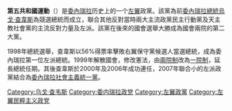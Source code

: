 {{Infobox_Political_Party 
| party_name       = 第五共和国运动
| native_name = Movimiento Quinta República
| colorcode        = {{Party meta/color/委内瑞拉统一社会主义党}} 
| party_logo       = 
| leader           = [[烏戈·查韋斯|烏戈·查韋斯]]
| foundation       = 1997年10月21日
| dissolved        = 2007年10月20日
| ideology         = [[民主社會主義|民主社會主義]]<br /> [[玻利瓦爾主義|玻利瓦爾主義]]<br /> [[左翼民粹主義|左翼民粹主義]]<br /> [[左翼民族主義|左翼民族主義]]<br /> [[查韋斯主義|查韋斯主義]]<br /> [[反帝國主義|反帝國主義]]<br /> [[21世紀社會主義|21世紀社會主義]] 
| headquarters  = [[加拉加斯|加拉加斯]]
| international    = [[聖保羅論壇|聖保羅論壇]] 
|  website          = [http://www.mvr.org.ve/ Official site] 
|position=[[左翼|左翼]]}}
'''第五共和國運動'''（{{lang-es|Movimiento V [Quinta] República，缩写为MVR}}）是[[委內瑞拉|委內瑞拉]]历史上的一个[[左翼|左翼]]政黨。該黨為前[[委內瑞拉總統|委內瑞拉總統]][[烏戈·查韋斯|烏戈·查韋斯]]為競選總統而成立，聯合其他反對當時兩大主流政黨民主行動黨及天主教社會黨的主流反對力量及左派。該黨在後來的國會選舉大勝成為國會兩院的第二大黨。

1998年總統選舉，查韋斯以56%得票率擊敗右翼保守黨候選人當選總統，成為委內瑞拉第一位左派總統。1999年解散國會，修改憲法，由[[兩院制|兩院制]]改為[[一院制|一院制]]，延長總統任期。其後查韋斯於2000年及2006年成功連任，2007年聯合小的左派政黨結合為[[委內瑞拉社會主義統一黨|委內瑞拉社會主義統一黨]]。
[[Category:乌戈·查韦斯|Category:乌戈·查韦斯]]
[[Category:委内瑞拉政党|Category:委内瑞拉政党]]
[[Category:左翼政黨|Category:左翼政黨]]
[[Category:左翼民粹主义政党|Category:左翼民粹主义政党]]